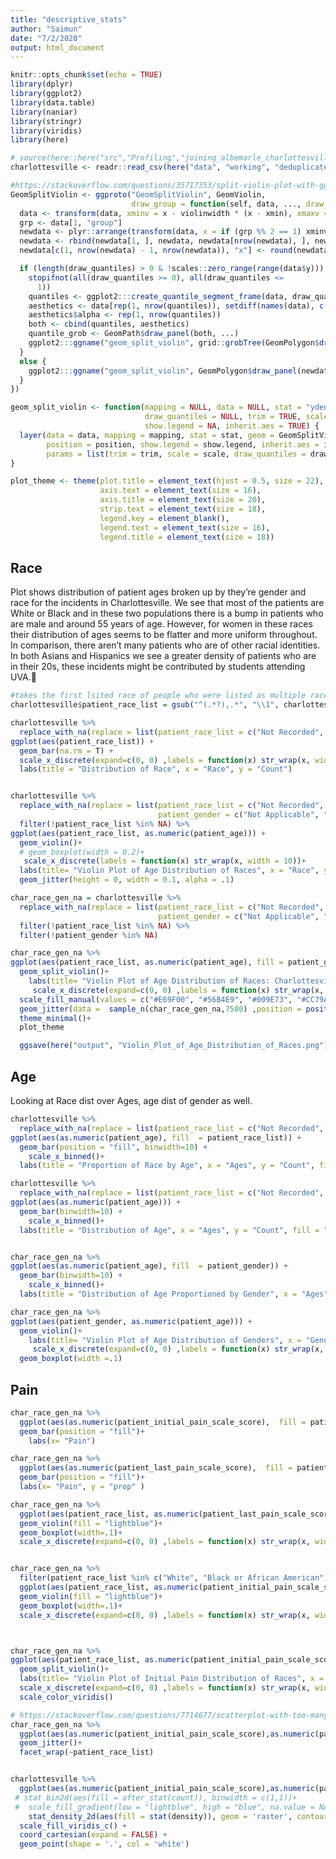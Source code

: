 ```yaml
---
title: "descriptive_stats"
author: "Saimun"
date: "7/2/2020"
output: html_document
---
```


```r
knitr::opts_chunk$set(echo = TRUE)
library(dplyr)
library(ggplot2)
library(data.table)
library(naniar)
library(stringr)
library(viridis)
library(here)

# source(here::here("src","Profiling","joining_albemarle_charlottesville.R"))
charlottesville <- readr::read_csv(here("data", "working", "deduplicated_data_wip.csv"))

```

```r
#https://stackoverflow.com/questions/35717353/split-violin-plot-with-ggplot2
GeomSplitViolin <- ggproto("GeomSplitViolin", GeomViolin, 
                           draw_group = function(self, data, ..., draw_quantiles = NULL) {
  data <- transform(data, xminv = x - violinwidth * (x - xmin), xmaxv = x + violinwidth * (xmax - x))
  grp <- data[1, "group"]
  newdata <- plyr::arrange(transform(data, x = if (grp %% 2 == 1) xminv else xmaxv), if (grp %% 2 == 1) y else -y)
  newdata <- rbind(newdata[1, ], newdata, newdata[nrow(newdata), ], newdata[1, ])
  newdata[c(1, nrow(newdata) - 1, nrow(newdata)), "x"] <- round(newdata[1, "x"])

  if (length(draw_quantiles) > 0 & !scales::zero_range(range(data$y))) {
    stopifnot(all(draw_quantiles >= 0), all(draw_quantiles <=
      1))
    quantiles <- ggplot2:::create_quantile_segment_frame(data, draw_quantiles)
    aesthetics <- data[rep(1, nrow(quantiles)), setdiff(names(data), c("x", "y")), drop = FALSE]
    aesthetics$alpha <- rep(1, nrow(quantiles))
    both <- cbind(quantiles, aesthetics)
    quantile_grob <- GeomPath$draw_panel(both, ...)
    ggplot2:::ggname("geom_split_violin", grid::grobTree(GeomPolygon$draw_panel(newdata, ...), quantile_grob))
  }
  else {
    ggplot2:::ggname("geom_split_violin", GeomPolygon$draw_panel(newdata, ...))
  }
})

geom_split_violin <- function(mapping = NULL, data = NULL, stat = "ydensity", position = "identity", ..., 
                              draw_quantiles = NULL, trim = TRUE, scale = "area", na.rm = FALSE, 
                              show.legend = NA, inherit.aes = TRUE) {
  layer(data = data, mapping = mapping, stat = stat, geom = GeomSplitViolin, 
        position = position, show.legend = show.legend, inherit.aes = inherit.aes, 
        params = list(trim = trim, scale = scale, draw_quantiles = draw_quantiles, na.rm = na.rm, ...))
}

plot_theme <- theme(plot.title = element_text(hjust = 0.5, size = 22),
                    axis.text = element_text(size = 16),
                    axis.title = element_text(size = 20),
                    strip.text = element_text(size = 18),
                    legend.key = element_blank(),
                    legend.text = element_text(size = 16),
                    legend.title = element_text(size = 18))
```


## Race
Plot shows distribution of patient ages broken up by they're gender and race for the incidents in Charlottesville. We see that most of the patients are White or Black and in these two populations there is a bump in patients who are male and around 55 years of age. However, for women in these races their distribution of ages seems to be flatter and more uniform throughout. In comparison, there aren't many patients who are of other racial identities. In both Asians and Hispanics we see a greater density of patients who are in their 20s, these incidents might be contributed by students attending UVA.
```r
#takes the first lsited race of people who were listed as multiple races
charlottesville$patient_race_list = gsub("^(.*?),.*", "\\1", charlottesville$patient_race_list)

charlottesville %>% 
  replace_with_na(replace = list(patient_race_list = c("Not Recorded", "Not Applicable"))) %>% # groups not recorded, etc. into NAs
ggplot(aes(patient_race_list)) +
  geom_bar(na.rm = T) +
  scale_x_discrete(expand=c(0, 0) ,labels = function(x) str_wrap(x, width = 10))+
  labs(title = "Distribution of Race", x = "Race", y = "Count")


charlottesville %>% 
  replace_with_na(replace = list(patient_race_list = c("Not Recorded", "Not Applicable"), 
                                 patient_gender = c("Not Applicable", "Unknown (Unable to Determine)") )) %>% # groups not recorded, etc. into NAs
  filter(!patient_race_list %in% NA) %>%
ggplot(aes(patient_race_list, as.numeric(patient_age))) +
  geom_violin()+
  # geom_boxplot(width = 0.2)+
   scale_x_discrete(labels = function(x) str_wrap(x, width = 10))+
  labs(title= "Violin Plot of Age Distribution of Races", x = "Race", y = "Ages")+
  geom_jitter(height = 0, width = 0.1, alpha = .1)

char_race_gen_na = charlottesville %>% 
  replace_with_na(replace = list(patient_race_list = c("Not Recorded", "Not Applicable"), 
                                 patient_gender = c("Not Applicable", "Unknown (Unable to Determine)") )) %>% # groups not recorded, etc. into NAs
  filter(!patient_race_list %in% NA) %>%
  filter(!patient_gender %in% NA)

char_race_gen_na %>%
ggplot(aes(patient_race_list, as.numeric(patient_age), fill = patient_gender)) +
  geom_split_violin()+
    labs(title= "Violin Plot of Age Distribution of Races: Charlottesville", x = "Race", y = "Ages", fill = "Gender")+
     scale_x_discrete(expand=c(0, 0) ,labels = function(x) str_wrap(x, width = 10))+
  scale_fill_manual(values = c("#E69F00", "#56B4E9", "#009E73", "#CC79A7", "#F0E442", "#0072B2", "#D55E00"))+
  geom_jitter(data =  sample_n(char_race_gen_na,7500) ,position = position_jitter(.1), size = .7, alpha =.25, shape = 15)+
  theme_minimal()+
  plot_theme

  ggsave(here("output", "Violin_Plot_of_Age_Distribution_of_Races.png"), height = 10, width = 6)

```

##  Age
Looking at Race dist over Ages, age dist of gender as well.
```r
charlottesville %>% 
  replace_with_na(replace = list(patient_race_list = c("Not Recorded", "Not Applicable"))) %>% # groups not recorded, etc. into NAs
ggplot(aes(as.numeric(patient_age), fill  = patient_race_list)) +
  geom_bar(position = "fill", binwidth=10) +
    scale_x_binned()+
  labs(title = "Proportion of Race by Age", x = "Ages", y = "Count", fill = "Race")

charlottesville %>% 
  replace_with_na(replace = list(patient_race_list = c("Not Recorded", "Not Applicable"))) %>% 
ggplot(aes(as.numeric(patient_age))) +
  geom_bar(binwidth=10) +
    scale_x_binned()+
  labs(title = "Distribution of Age", x = "Ages", y = "Count", fill = "Race")


char_race_gen_na %>% 
ggplot(aes(as.numeric(patient_age), fill  = patient_gender)) +
  geom_bar(binwidth=10) +
    scale_x_binned()+
  labs(title = "Distribution of Age Proportioned by Gender", x = "Ages", y = "Count", fill = "Gender")
```

```r
char_race_gen_na %>%
ggplot(aes(patient_gender, as.numeric(patient_age))) +
  geom_violin()+
    labs(title= "Violin Plot of Age Distribution of Genders", x = "Gender", y = "Ages", fill = "Gender")+
     scale_x_discrete(expand=c(0, 0) ,labels = function(x) str_wrap(x, width = 10))+
  geom_boxplot(width =.1)

```

## Pain

```r

char_race_gen_na %>%
  ggplot(aes(as.numeric(patient_initial_pain_scale_score),  fill = patient_race_list), na.rm = T)+
  geom_bar(position = "fill")+
    labs(x= "Pain")

char_race_gen_na %>%
  ggplot(aes(as.numeric(patient_last_pain_scale_score),  fill = patient_race_list), na.rm = T)+
  geom_bar(position = "fill")+
  labs(x= "Pain", y = "prop" )

char_race_gen_na %>%
  ggplot(aes(patient_race_list, as.numeric(patient_last_pain_scale_score)))+
  geom_violin(fill = "lightblue")+
  geom_boxplot(width=.1)+
  scale_x_discrete(expand=c(0, 0) ,labels = function(x) str_wrap(x, width = 10))


char_race_gen_na %>%
  filter(patient_race_list %in% c("White", "Black or African American")) %>%
  ggplot(aes(patient_race_list, as.numeric(patient_initial_pain_scale_score)))+
  geom_violin(fill = "lightblue")+
  geom_boxplot(width=.1)+
  scale_x_discrete(expand=c(0, 0) ,labels = function(x) str_wrap(x, width = 10))



char_race_gen_na %>%
ggplot(aes(patient_race_list, as.numeric(patient_initial_pain_scale_score), fill = patient_gender)) +
  geom_split_violin()+
  labs(title= "Violin Plot of Initial Pain Distribution of Races", x = "Race", y = "Pain", fill = "Gender")+
  scale_x_discrete(expand=c(0, 0) ,labels = function(x) str_wrap(x, width = 10))+
  scale_color_viridis()
```
```r
# https://stackoverflow.com/questions/7714677/scatterplot-with-too-many-points
char_race_gen_na %>%
  ggplot(aes(as.numeric(patient_initial_pain_scale_score),as.numeric(patient_last_pain_scale_score))) +
  geom_jitter()+
  facet_wrap(~patient_race_list)


charlottesville %>%
  ggplot(aes(as.numeric(patient_initial_pain_scale_score),as.numeric(patient_last_pain_scale_score))) +
 # stat_bin2d(aes(fill = after_stat(count)), binwidth = c(1,1))+
 #  scale_fill_gradient(low = "lightblue", high = "blue", na.value = NA)
    stat_density_2d(aes(fill = stat(density)), geom = 'raster', contour = FALSE) +       
  scale_fill_viridis_c() +
  coord_cartesian(expand = FALSE) +
  geom_point(shape = '.', col = 'white')
```

